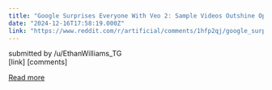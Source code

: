 ```yaml
---
title: "Google Surprises Everyone With Veo 2: Sample Videos Outshine OpenAI's Sora"
date: "2024-12-16T17:58:19.000Z"
link: "https://www.reddit.com/r/artificial/comments/1hfp2qj/google_surprises_everyone_with_veo_2_sample/"
---
```


submitted by    /u/EthanWilliams_TG  
 [link]   [comments]

[Read more](https://www.reddit.com/r/artificial/comments/1hfp2qj/google_surprises_everyone_with_veo_2_sample/)
